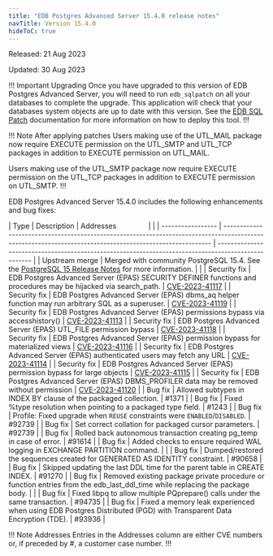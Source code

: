 ```yaml
---
title: "EDB Postgres Advanced Server 15.4.0 release notes"
navTitle: Version 15.4.0
hideToC: true
---
```


Released: 21 Aug 2023

Updated: 30 Aug 2023

!!! Important Upgrading
Once you have upgraded to this version of EDB Postgres Advanced Server, you will need to run `edb_sqlpatch` on all your databases to complete the upgrade. This application will check that your databases system objects are up to date with this version. See the [EDB SQL Patch](/tools/edb_sqlpatch) documentation for more information on how to deploy this tool.
!!!

!!! Note After applying patches
Users making use of the UTL_MAIL package now require EXECUTE permission on the UTL_SMTP and UTL_TCP packages in addition to EXECUTE permission on UTL_MAIL.

Users making use of the UTL_SMTP package now require EXECUTE permission on the UTL_TCP packages in addition to EXECUTE permission on UTL_SMTP.
!!!

EDB Postgres Advanced Server 15.4.0 includes the following enhancements and bug fixes:

|       Type        |                                                                       Description                                                                        | Addresses&nbsp;&nbsp;&nbsp;&nbsp;&nbsp;&nbsp;&nbsp;&nbsp;&nbsp;&nbsp;&nbsp;&nbsp;&nbsp;&nbsp;&nbsp; |     |
| ----------------- | -------------------------------------------------------------------------------------------------------------------------------------------------------- | --------------------------------------------------------------------------------------------------- |
| Upstream merge    | Merged with community PostgreSQL 15.4. See the [PostgreSQL 15 Release Notes](https://www.postgresql.org/docs/15/release-15-4.html) for more information. |                                                                                                     |
| Security&nbsp;fix | EDB Postgres Advanced Server (EPAS) SECURITY DEFINER functions and procedures may be hijacked via search_path.                                           | [CVE-2023-41117](/security/advisories/cve202341117/)                                             |
| Security&nbsp;fix | EDB Postgres Advanced Server (EPAS) dbms_aq helper function may run arbitrary SQL as a superuser.                                                        | [CVE-2023-41119](/security/advisories/cve202341119/)                                             |
| Security&nbsp;fix | EDB Postgres Advanced Server (EPAS) permissions bypass via accesshistory()                                                                               | [CVE-2023-41113](/security/advisories/cve202341113/)                                             |
| Security&nbsp;fix | EDB Postgres Advanced Server (EPAS) UTL_FILE permission bypass                                                                                           | [CVE-2023-41118](/security/advisories/cve202341118/)                                             |
| Security&nbsp;fix | EDB Postgres Advanced Server (EPAS) permission bypass for materialized views                                                                             | [CVE-2023-41116](/security/advisories/cve202341116/)                                             |
| Security&nbsp;fix | EDB Postgres Advanced Server (EPAS) authenticated users may fetch any URL                                                                                | [CVE-2023-41114](/security/advisories/cve202341114/)                                             |
| Security&nbsp;fix | EDB Postgres Advanced Server (EPAS) permission bypass for large objects                                                                                  | [CVE-2023-41115](/security/advisories/cve202341115/)                                             |
| Security&nbsp;fix | EDB Postgres Advanced Server (EPAS) DBMS_PROFILER data may be removed without permission                                                                 | [CVE-2023-41120](/security/advisories/cve202341120/)                                             |
| Bug&nbsp;fix      | Allowed subtypes in INDEX BY clause of the packaged collection.                                                                                          | #1371                                                                                               |
| Bug&nbsp;fix      | Fixed %type resolution when pointing to a packaged type field.                                                                                           | #1243                                                                                               |
| Bug&nbsp;fix      | Profile: Fixed upgrade when `REUSE` constraints were `ENABLED`/`DISABLED`.                                                                               | #92739                                                                                              |
| Bug&nbsp;fix      | Set correct collation for packaged cursor parameters.                                                                                                    | #92739                                                                                              |
| Bug&nbsp;fix      | Rolled back autonomous transaction creating pg_temp in case of error.                                                                                    | #91614                                                                                              |
| Bug&nbsp;fix      | Added checks to ensure required WAL logging in EXCHANGE PARTITION command.                                                                               |                                                                                                     |
| Bug&nbsp;fix      | Dumped/restored the sequences created for GENERATED AS IDENTITY constraint.                                                                              | #90658                                                                                              |
| Bug&nbsp;fix      | Skipped updating the last DDL time for the parent table in CREATE INDEX.                                                                                 | #91270                                                                                              |
| Bug&nbsp;fix      | Removed existing package private procedure or function entries from the edb_last_ddl_time while replacing the package body.                              |                                                                                                     |
| Bug&nbsp;fix      | Fixed libpq to allow multiple PQprepare() calls under the same transaction.                                                                              | #94735                                                                                              |
| Bug&nbsp;fix      | Fixed a memory leak experienced when using EDB Postgres Distributed (PGD) with Transparent Data Encryption (TDE).                                                                                                                                     | #93936                                                                                              |

!!! Note Addresses
Entries in the Addresses column are either CVE numbers or, if preceded by #, a customer case number.
!!!
